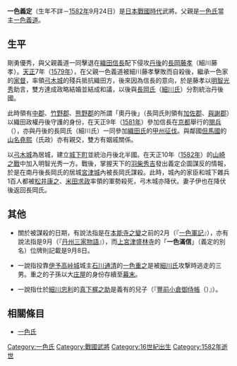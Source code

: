 {{unreferenced|time=2015-09-26T13:02:38+00:00}}
{{日本武士
|名稱= 一色 義定
|圖片名稱= 
|圖片大小= 
|圖片說明= 
|時代= [[日本戰國時代|日本戰國時代]]
|出生日期= 不詳
|出生地點= 
|逝世日期= [[天正_(日本)|天正]]10年9月8日（[[1582年|1582年]]9月24日）
|逝世地點= 
|假名= 
|羅馬字= 
|幼名= 五郎
|改名= 
|别名= 滿信、義俊、義有
|諡号= 
|神号= 
|戒名= 
|洗禮名= 
|墓所= 
|朝廷官位= 
|幕府職位= 
|主君= 
|藩= 
|氏族= [[一色氏|一色氏]]
|父母= [[一色義道|一色義道]]
|養父= 
|養母= 
|兄弟= 
|姐妹= 
|正室= [[細川藤孝|細川藤孝]]的女兒伊也（『[[一色軍記|一色軍記]]』記載是「菊之方（{{lang|ja|菊の方}}）」）
|側室= 
|嗣子= 
|嗣女= 
|養子= 
|養女= 
}}
{{japanese|japanese=一色 義定|kana=いっしき よしさだ|romaji=Isshiki Yoshisada}}
'''一色義定'''（生年不詳－[[1582年|1582年]]9月24日）是[[日本戰國時代|日本戰國時代]]武將。父親是[[丹後一色氏|一色氏]]當主[[一色義道|一色義道]]。

== 生平 ==
剛勇優秀，與父親義道一同擊退在[[織田信長|織田信長]]配下侵攻[[丹後|丹後]]的[[長岡藤孝|長岡藤孝]]（細川藤孝）。[[天正_(日本)|天正]]7年（[[1579年|1579年]]），在父親一色義道被細川藤孝擊敗而自殺後，繼承一色家的[[家督|家督]]，率領[[弓木城|弓木城]]的殘兵抵抗織田方，後來因為信長的意向，於是藤孝以[[明智光秀|明智光秀]]助言，雙方達成政略結婚並結成和議，以後與[[長岡氏|長岡氏]]（[[細川氏|細川氏]]）分割統治丹後國。

此時領有[[中郡_(京都府)|中郡]]、[[竹野郡_(京都府)|竹野郡]]、[[熊野郡|熊野郡]]的所謂「奧丹後」（長岡氏則領有[[加佐郡|加佐郡]]、[[與謝郡|與謝郡]]）以織田政權丹後守護的身份，在天正9年（[[1581年|1581年]]）參加信長在[[京都|京都]]舉行的[[閱兵|閱兵]]（{{link-ja|京都御馬揃え|京都御馬揃え}}），亦與丹後的長岡氏（細川氏）一同參加[[織田氏|織田氏]]的[[甲州征伐|甲州征伐]]。與鄰國[[但馬國|但馬國]]的[[山名堯熙|山名堯熙]]（氏政）亦有親交，雙方有姻戚關係。

以[[弓木城|弓木城]]為居城，建立[[城下町|城下町]]並統治丹後北半國。在天正10年（[[1582年|1582年]]）的[[山崎之戰|山崎之戰]]中加入明智光秀一方。戰後，掌握天下的[[羽柴秀吉|羽柴秀吉]]發出義定企圖謀反的情報，於是在南丹後長岡氏的居城[[宮津城|宮津城]]內被長岡氏謀殺。此時，城內的家臣和城下雜兵1百人都被[[松井康之|松井康之]]、[[米田求政|米田求政]]率領的軍勢殺死，弓木城亦降伏。妻子伊也在降伏後返回長岡氏。

== 其他 ==
*關於被謀殺的日期，有說法指是在[[本能寺之變|本能寺之變]]之前的2月（『[[一色軍記|一色軍記]]』），亦有說法指是9月（『[[丹州三家物語|丹州三家物語]]』），而[[上宮津|上宮津]][[盛林寺|盛林寺]]的「'''一色滿信'''」（義定的別名）位牌則記載是9月8日。

*一說指投靠[[伊予|伊予]][[高峠城|高峠城]]城主[[石川通清|石川通清]]的[[一色重之|一色重之]]是被[[細川氏|細川氏]]攻撃時逃走的三男。重之的子孫以大[[庄屋|庄屋]]的身份存續至[[幕末|幕末]]。

*一說指仕於[[細川忠利|細川忠利]]的[[真下梶之助|真下梶之助]]是義有的兒子（『[[豐前小倉御侍帳|豐前小倉御侍帳]]（{{lang|ja|妙解院殿忠利公御代於豊前小倉御侍帳並軽輩末々共に}}）』）。

== 相關條目 ==
*[[一色氏|一色氏]]

{{丹後一色家}}
[[Category:一色氏|Category:一色氏]]
[[Category:戰國武將|Category:戰國武將]]
[[Category:16世紀出生|Category:16世紀出生]]
[[Category:1582年逝世|Category:1582年逝世]]